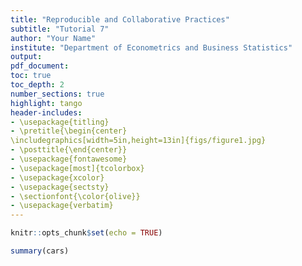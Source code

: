 ```yaml
---
title: "Reproducible and Collaborative Practices"
subtitle: "Tutorial 7"
author: "Your Name"
institute: "Department of Econometrics and Business Statistics"
output:
pdf_document:
toc: true
toc_depth: 2
number_sections: true
highlight: tango
header-includes:
- \usepackage{titling}
- \pretitle{\begin{center}
\includegraphics[width=5in,height=13in]{figs/figure1.jpg}
- \posttitle{\end{center}}
- \usepackage{fontawesome}
- \usepackage[most]{tcolorbox}
- \usepackage{xcolor}
- \usepackage{sectsty}
- \sectionfont{\color{olive}}
- \usepackage{verbatim}
---
```


```r
knitr::opts_chunk$set(echo = TRUE)
```


```r
summary(cars)
```

